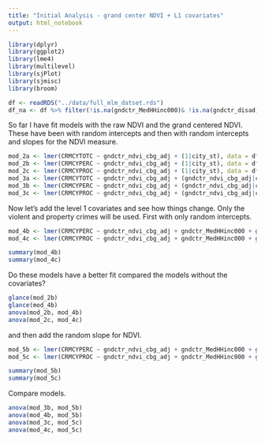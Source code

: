 ```yaml
---
title: "Initial Analysis - grand center NDVI + L1 covariates"
output: html_notebook
---
```


```r
library(dplyr)
library(ggplot2)
library(lme4)
library(multilevel)
library(sjPlot)
library(sjmisc)
library(broom)

df <- readRDS("../data/full_mlm_datset.rds")
df_na <- df %>% filter(!is.na(gndctr_MedHHinc000)& !is.na(gndctr_disad))
```
So far I have fit models with the raw NDVI and the grand centered NDVI. These have been with random intercepts and then with random intercepts and slopes for the NDVI measure.

```r
mod_2a <- lmer(CRMCYTOTC ~ gndctr_ndvi_cbg_adj + (1|city_st), data = df_na)
mod_2b <- lmer(CRMCYPERC ~ gndctr_ndvi_cbg_adj + (1|city_st), data = df_na)
mod_2c <- lmer(CRMCYPROC ~ gndctr_ndvi_cbg_adj + (1|city_st), data = df_na)
mod_3a <- lmer(CRMCYTOTC ~ gndctr_ndvi_cbg_adj + (gndctr_ndvi_cbg_adj|city_st), data = df_na)
mod_3b <- lmer(CRMCYPERC ~ gndctr_ndvi_cbg_adj + (gndctr_ndvi_cbg_adj|city_st), data = df_na)
mod_3c <- lmer(CRMCYPROC ~ gndctr_ndvi_cbg_adj + (gndctr_ndvi_cbg_adj|city_st), data = df_na)
```
Now let's add the level 1 covariates and see how things change. Only the violent and property crimes will be used. First with only random intercepts. 
```r
mod_4b <- lmer(CRMCYPERC ~ gndctr_ndvi_cbg_adj + gndctr_MedHHinc000 + gndctr_disad + gndctr_diver + gndctr_U18 + gndctr_logpopden + (1|city_st), data = df_na)
mod_4c <- lmer(CRMCYPROC ~ gndctr_ndvi_cbg_adj + gndctr_MedHHinc000 + gndctr_disad + gndctr_diver + gndctr_U18 + gndctr_logpopden + (1|city_st), data = df_na)

summary(mod_4b)
summary(mod_4c)
```
Do these models have a better fit compared the models without the covariates?
```r
glance(mod_2b)
glance(mod_4b)
anova(mod_2b, mod_4b)
anova(mod_2c, mod_4c)
```
and then add the random slope for NDVI.
```r
mod_5b <- lmer(CRMCYPERC ~ gndctr_ndvi_cbg_adj + gndctr_MedHHinc000 + gndctr_disad + gndctr_diver + gndctr_U18 + gndctr_logpopden + (gndctr_ndvi_cbg_adj|city_st), data = df_na)
mod_5c <- lmer(CRMCYPROC ~ gndctr_ndvi_cbg_adj + gndctr_MedHHinc000 + gndctr_disad + gndctr_diver + gndctr_U18 + gndctr_logpopden + (gndctr_ndvi_cbg_adj|city_st), data = df_na)

summary(mod_5b)
summary(mod_5c)
```
Compare models.
```r
anova(mod_3b, mod_5b)
anova(mod_4b, mod_5b)
anova(mod_3c, mod_5c)
anova(mod_4c, mod_5c)

```

